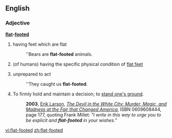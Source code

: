 ==English==
===Adjective===
'''[[flat]]-[[footed]]'''
#having feet which are flat
#:''Bears are '''flat-footed''' animals.
#(of humans) having the specific physical condition of [[flat feet]]
#{{idiom}} unprepared to act
#:''They caught us '''flat-footed'''.
# To firmly hold and maintain a decision; to [[stand one's ground]].
#:'''2003''', [[w:Erik Larson|Erik Larson]], ''[[w:The Devil in the White City|The Devil in the White City: Murder, Magic, and Madness at the Fair that Changed America]]'', ISBN 0609608444, page 177, quoting Frank Millet: ''"I write in this way to urge you to be explicit and '''flat-footed''' in your wishes."''

[[vi:flat-footed]]
[[zh:flat-footed]]